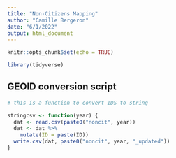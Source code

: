 ```yaml
---
title: "Non-Citizens Mapping"
author: "Camille Bergeron"
date: "6/1/2022"
output: html_document
---
```


```r
knitr::opts_chunk$set(echo = TRUE)

library(tidyverse)
```

## GEOID conversion script

```r
# this is a function to convert IDS to string

stringcsv <- function(year) {
  dat <- read.csv(paste0("noncit", year))
  dat <- dat %>% 
    mutate(ID = paste(ID))
  write.csv(dat, paste0("noncit", year, "_updated"))
}
```

